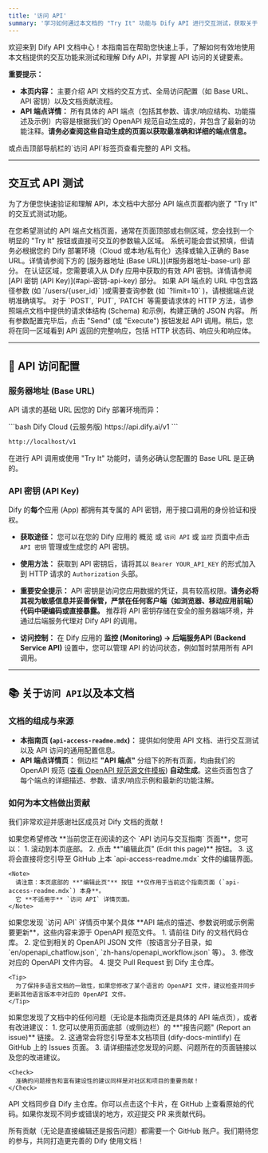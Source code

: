 ```yaml
---
title: '访问 API'
summary: '学习如何通过本文档的 "Try It" 功能与 Dify API 进行交互测试，获取关于 Base URL、API 密钥的重要信息，并了解如何为我们的文档生态做出贡献。'
---
```


欢迎来到 Dify API 文档中心！本指南旨在帮助您快速上手，了解如何有效地使用本文档提供的交互功能来测试和理解 Dify API，并掌握 API 访问的关键要素。

**重要提示：**

*   **本页内容：** 主要介绍 API 文档的交互方式、全局访问配置（如 Base URL、API 密钥）以及文档贡献流程。
*   **API 端点详情：** 所有具体的 API 端点（包括其参数、请求/响应结构、功能描述及示例）内容是根据我们的 OpenAPI 规范自动生成的，并包含了最新的功能注释。**请务必查阅这些自动生成的页面以获取最准确和详细的端点信息。**

<Card title="访问 API" icon="code" href="/api-reference/对话消息/发送对话消息" horizontal>
或点击顶部导航栏的`访问 API`标签页查看完整的 API 文档。
</Card>

---

## 交互式 API 测试

为了方便您快速验证和理解 API，本文档中大部分 API 端点页面都内嵌了 "Try It" 的交互式测试功能。

<Steps>
  <Step title="定位 'Try It' 功能">
    在您希望测试的 API 端点文档页面，通常在页面顶部或右侧区域，您会找到一个明显的 "Try It" 按钮或直接可交互的参数输入区域。
  </Step>
  <Step title="配置请求参数">
    <AccordionGroup>
      <Accordion title="服务器地址 (Base URL)">
        系统可能会尝试预填，但请务必根据您的 Dify 部署环境（Cloud 或本地/私有化）选择或输入正确的 Base URL。详情请参阅下方的 [服务器地址 (Base URL)](#服务器地址-base-url) 部分。
      </Accordion>
      <Accordion title="认证信息 (API Key)">
        在认证区域，您需要填入从 Dify 应用中获取的有效 API 密钥。详情请参阅 [API 密钥 (API Key)](#api-密钥-api-key) 部分。
      </Accordion>
      <Accordion title="路径与查询参数">
        如果 API 端点的 URL 中包含路径参数 (如 `/users/{user_id}` )或需要查询参数 (如 `?limit=10` )，请根据端点说明准确填写。
      </Accordion>
      <Accordion title="请求体 (Request Body)">
        对于 `POST`, `PUT`, `PATCH` 等需要请求体的 HTTP 方法，请参照端点文档中提供的请求体结构 (Schema) 和示例，构建正确的 JSON 内容。
      </Accordion>
    </AccordionGroup>
  </Step>
  <Step title="发送请求并查看结果">
    所有参数配置完毕后，点击 "Send" (或 "Execute") 按钮发起 API 调用。稍后，您将在同一区域看到 API 返回的完整响应，包括 HTTP 状态码、响应头和响应体。
  </Step>
</Steps>

---

## 🔑 API 访问配置

### 服务器地址 (Base URL)

API 请求的基础 URL 因您的 Dify 部署环境而异：

<CodeGroup>
  ```bash Dify Cloud (云服务版)
https://api.dify.ai/v1
  ```

  ```bash 本地/私有化部署
http://localhost/v1
  ```
</CodeGroup>
<Info>
  在进行 API 调用或使用 "Try It" 功能时，请务必确认您配置的 Base URL 是正确的。
</Info>

### API 密钥 (API Key)

Dify 的**每个**应用 (App) 都拥有其专属的 API 密钥，用于接口调用的身份验证和授权。

*   **获取途径：** 您可以在您的 Dify 应用的 概览 或 `访问 API` 或 `监控` 页面中点击 `API 密钥` 管理或生成您的 API 密钥。

*   **使用方法：** 获取到 API 密钥后，请将其以 `Bearer YOUR_API_KEY` 的形式加入到 HTTP 请求的 `Authorization` 头部。

*   **重要安全提示：**
    <Warning>
      API 密钥是访问您应用数据的凭证，具有较高权限。**请务必将其视为敏感信息并妥善保管，严禁在任何客户端（如浏览器、移动应用前端）代码中硬编码或直接暴露。** 推荐将 API 密钥存储在安全的服务器端环境，并通过后端服务代理对 Dify API 的调用。
    </Warning>

*   **访问控制：** 在 Dify 应用的 **监控 (Monitoring) -> 后端服务API (Backend Service API)** 设置中，您可以管理 API 的访问状态，例如暂时禁用所有 API 调用。

---

## 📚 关于`访问 API`以及本文档

### 文档的组成与来源

*   **本指南页 (`api-access-readme.mdx`)：** 提供如何使用 API 文档、进行交互测试以及 API 访问的通用配置信息。
*   **API 端点详情页：** 侧边栏 **"API 端点"** 分组下的所有页面，均由我们的 OpenAPI 规范 ([查看 OpenAPI 规范源文件模板](https://github.com/langgenius/dify/tree/main/web/app/components/develop/template)) **自动生成**。这些页面包含了每个端点的详细描述、参数、请求/响应示例和最新的功能注解。

### 如何为本文档做出贡献

我们非常欢迎并感谢社区成员对 Dify 文档的贡献！

<Tabs>
  <Tab title="编辑当前页面 (本指南)">
    如果您希望修改 **当前您正在阅读的这个 `API 访问与交互指南` 页面**，您可以：
    1.  滚动到本页底部。
    2.  点击 <Icon icon="pen-to-square" /> **"编辑此页" (Edit this page)** 按钮。
    3.  这将会直接将您引导至 GitHub 上本 `api-access-readme.mdx` 文件的编辑界面。

    <Note>
      请注意：本页底部的 **"编辑此页"** 按钮 **仅作用于当前这个指南页面 (`api-access-readme.mdx`) 本身**。
      它 **不适用于** `访问 API` 详情页面。
    </Note>
  </Tab>

  <Tab title="修改 API 端点描述 (OpenAPI 规范)">
    如果您发现 `访问 API` 详情页中某个具体 **API 端点的描述、参数说明或示例需要更新**，这些内容来源于 OpenAPI 规范文件。
    1.  请前往 Dify 的文档代码仓库。
    2.  定位到相关的 OpenAPI JSON 文件（按语言分子目录，如 `en/openapi_chatflow.json`, `zh-hans/openapi_workflow.json` 等）。
    3.  修改对应的 OpenAPI 文件内容。
    4.  提交 Pull Request 到 Dify 主仓库。
    
    <Tip>
      为了保持多语言文档的一致性，如果您修改了某个语言的 OpenAPI 文件，建议检查并同步更新其他语言版本中对应的 OpenAPI 文件。
    </Tip>
  </Tab>
  
  <Tab title="报告问题或建议">
    如果您发现了文档中的任何问题（无论是本指南页还是具体的 API 端点页），或者有改进建议：
    1.  您可以使用页面底部（或侧边栏）的 **"报告问题" (Report an issue)** 链接。
    2.  这通常会将您引导至本文档项目 (dify-docs-mintlify) 在 GitHub 上的 Issues 页面。
    3.  请详细描述您发现的问题、问题所在的页面链接以及您的改进建议。
    
    <Check>
      准确的问题报告和富有建设性的建议同样是对社区和项目的重要贡献！
    </Check>
  </Tab>
</Tabs>

<Card title="同步" icon="rotate" href="https://github.com/langgenius/dify/tree/main/web/app/components/develop/template" horizontal>
API 文档同步自 Dify 主仓库。你可以点击这个卡片，在 GitHub 上查看原始的代码。如果你发现不同步或错误的地方，欢迎提交 PR 来贡献代码。
</Card>

所有贡献（无论是直接编辑还是报告问题）都需要一个 GitHub 账户。我们期待您的参与，共同打造更完善的 Dify 使用文档！